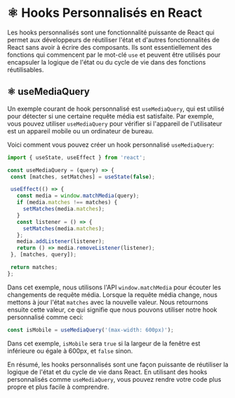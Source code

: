 # ⚛️ Hooks Personnalisés en React

Les hooks personnalisés sont une fonctionnalité puissante de React qui permet aux développeurs de réutiliser l'état et d'autres fonctionnalités de React sans avoir à écrire des composants. Ils sont essentiellement des fonctions qui commencent par le mot-clé `use` et peuvent être utilisés pour encapsuler la logique de l'état ou du cycle de vie dans des fonctions réutilisables.

## ⚛️ useMediaQuery

Un exemple courant de hook personnalisé est `useMediaQuery`, qui est utilisé pour détecter si une certaine requête média est satisfaite. Par exemple, vous pouvez utiliser `useMediaQuery` pour vérifier si l'appareil de l'utilisateur est un appareil mobile ou un ordinateur de bureau.

Voici comment vous pouvez créer un hook personnalisé `useMediaQuery`:

```javascript copy
import { useState, useEffect } from 'react';

const useMediaQuery = (query) => {
 const [matches, setMatches] = useState(false);

 useEffect(() => {
   const media = window.matchMedia(query);
   if (media.matches !== matches) {
     setMatches(media.matches);
   }
   const listener = () => {
     setMatches(media.matches);
   };
   media.addListener(listener);
   return () => media.removeListener(listener);
 }, [matches, query]);

 return matches;
};
```

Dans cet exemple, nous utilisons l'API `window.matchMedia` pour écouter les changements de requête média. Lorsque la requête média change, nous mettons à jour l'état `matches` avec la nouvelle valeur. Nous retournons ensuite cette valeur, ce qui signifie que nous pouvons utiliser notre hook personnalisé comme ceci:

```javascript copy
const isMobile = useMediaQuery('(max-width: 600px)');
```

Dans cet exemple, `isMobile` sera `true` si la largeur de la fenêtre est inférieure ou égale à 600px, et `false` sinon.

En résumé, les hooks personnalisés sont une façon puissante de réutiliser la logique de l'état et du cycle de vie dans React. En utilisant des hooks personnalisés comme `useMediaQuery`, vous pouvez rendre votre code plus propre et plus facile à comprendre.